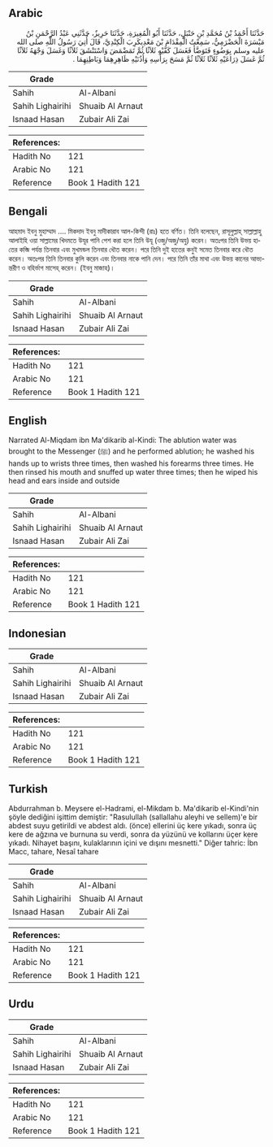 ## Arabic


<div dir="rtl" lang="ar" style={{fontSize:'larger',backgroundColor:'#f8f9fa',padding:20}}>
حَدَّثَنَا أَحْمَدُ بْنُ مُحَمَّدِ بْنِ حَنْبَلٍ، حَدَّثَنَا أَبُو الْمُغِيرَةِ، حَدَّثَنَا حَرِيزٌ، حَدَّثَنِي عَبْدُ الرَّحْمَنِ بْنُ مَيْسَرَةَ الْحَضْرَمِيُّ، سَمِعْتُ الْمِقْدَامَ بْنَ مَعْدِيكَرِبَ الْكِنْدِيَّ، قَالَ أُتِيَ رَسُولُ اللَّهِ صلى الله عليه وسلم بِوَضُوءٍ فَتَوَضَّأَ فَغَسَلَ كَفَّيْهِ ثَلاَثًا ثُمَّ تَمَضْمَضَ وَاسْتَنْشَقَ ثَلاَثًا وَغَسَلَ وَجْهَهُ ثَلاَثًا ثُمَّ غَسَلَ ذِرَاعَيْهِ ثَلاَثًا ثَلاَثًا ثُمَّ مَسَحَ بِرَأْسِهِ وَأُذُنَيْهِ ظَاهِرِهِمَا وَبَاطِنِهِمَا ‏.‏
</div>
<div style={{backgroundColor:'#f8f9fa',padding:20, marginBottom: 10}}><table> <thead> <tr> <th>Grade</th> <th></th> </tr> </thead> <tbody> <tr><td>Sahih</td><td>Al-Albani</td></tr><tr><td>Sahih Lighairihi</td><td>Shuaib Al Arnaut</td></tr><tr><td>Isnaad Hasan</td><td>Zubair Ali Zai</td></tr></tbody></table><table> <thead> <tr> <th>References:</th> <th></th> </tr> </thead> <tbody><tr><td>Hadith No</td><td>121</td></tr><tr><td>Arabic No</td><td>121</td></tr><tr><td>Reference</td><td>Book 1 Hadith 121</td></tr></tbody></table></div>

## Bengali


<div dir="ltr" lang="bn" style={{fontSize:'larger',backgroundColor:'#f8f9fa',padding:20}}>
আহমাদ ইবনু মুহাম্মাদ .... মিকদাদ ইবনু মাদীকারাব আল-কিন্দী (রাঃ) হতে বর্ণিত। তিনি বলেছেন, রাসূলুল্লাহ্ সাল্লাল্লাহু আলাইহি ওয়া সাল্লামের খিদমতে উযূর পানি পেশ করা হলে তিনি উযূ (ওজু/অজু/অযু) করেন। অতঃপর তিনি উভয় হাতের কব্জি পর্যন্ত তিনবার এবং মুখমন্ডল তিনবার ধৌত করেন। পরে তিনি দুই হাতের কনুই সমেত তিনবার করে ধৌত করেন। অতঃপর তিনি তিনবার কুলি করেন এবং তিনবার নাকে পানি দেন। পরে তিনি তাঁর মাথা এবং উভয় কানের আভ্যন্তরীণ ও বহির্ভাগ মাসেহ্ করেন। (ইবনু মাজাহ)।
</div>
<div style={{backgroundColor:'#f8f9fa',padding:20, marginBottom: 10}}><table> <thead> <tr> <th>Grade</th> <th></th> </tr> </thead> <tbody> <tr><td>Sahih</td><td>Al-Albani</td></tr><tr><td>Sahih Lighairihi</td><td>Shuaib Al Arnaut</td></tr><tr><td>Isnaad Hasan</td><td>Zubair Ali Zai</td></tr></tbody></table><table> <thead> <tr> <th>References:</th> <th></th> </tr> </thead> <tbody><tr><td>Hadith No</td><td>121</td></tr><tr><td>Arabic No</td><td>121</td></tr><tr><td>Reference</td><td>Book 1 Hadith 121</td></tr></tbody></table></div>

## English


<div dir="ltr" lang="en" style={{fontSize:'larger',backgroundColor:'#f8f9fa',padding:20}}>
Narrated Al-Miqdam ibn Ma'dikarib al-Kindi: The ablution water was brought to the Messenger (ﷺ) and he performed ablution; he washed his hands up to wrists three times, then washed his forearms three times. He then rinsed his mouth and snuffed up water three times; then he wiped his head and ears inside and outside
</div>
<div style={{backgroundColor:'#f8f9fa',padding:20, marginBottom: 10}}><table> <thead> <tr> <th>Grade</th> <th></th> </tr> </thead> <tbody> <tr><td>Sahih</td><td>Al-Albani</td></tr><tr><td>Sahih Lighairihi</td><td>Shuaib Al Arnaut</td></tr><tr><td>Isnaad Hasan</td><td>Zubair Ali Zai</td></tr></tbody></table><table> <thead> <tr> <th>References:</th> <th></th> </tr> </thead> <tbody><tr><td>Hadith No</td><td>121</td></tr><tr><td>Arabic No</td><td>121</td></tr><tr><td>Reference</td><td>Book 1 Hadith 121</td></tr></tbody></table></div>

## Indonesian


<div dir="ltr" lang="id" style={{fontSize:'larger',backgroundColor:'#f8f9fa',padding:20}}>

</div>
<div style={{backgroundColor:'#f8f9fa',padding:20, marginBottom: 10}}><table> <thead> <tr> <th>Grade</th> <th></th> </tr> </thead> <tbody> <tr><td>Sahih</td><td>Al-Albani</td></tr><tr><td>Sahih Lighairihi</td><td>Shuaib Al Arnaut</td></tr><tr><td>Isnaad Hasan</td><td>Zubair Ali Zai</td></tr></tbody></table><table> <thead> <tr> <th>References:</th> <th></th> </tr> </thead> <tbody><tr><td>Hadith No</td><td>121</td></tr><tr><td>Arabic No</td><td>121</td></tr><tr><td>Reference</td><td>Book 1 Hadith 121</td></tr></tbody></table></div>

## Turkish


<div dir="ltr" lang="tr" style={{fontSize:'larger',backgroundColor:'#f8f9fa',padding:20}}>
Abdurrahman b. Meysere el-Hadrami, el-Mikdam b. Ma'dikarib el-Kindi'nin şöyle dediğini işittim demiştir: "Rasulullah (sallallahu aleyhi ve sellem)'e bir abdest suyu getirildi ve abdest aldı. (önce) ellerini üç kere yıkadı, sonra üç kere de ağzına ve burnuna su verdi, sonra da yüzünü ve kollarını üçer kere yıkadı. Nihayet başını, kulaklarının içini ve dışını mesnetti." Diğer tahric: İbn Macc, tahare, Nesaî tahare
</div>
<div style={{backgroundColor:'#f8f9fa',padding:20, marginBottom: 10}}><table> <thead> <tr> <th>Grade</th> <th></th> </tr> </thead> <tbody> <tr><td>Sahih</td><td>Al-Albani</td></tr><tr><td>Sahih Lighairihi</td><td>Shuaib Al Arnaut</td></tr><tr><td>Isnaad Hasan</td><td>Zubair Ali Zai</td></tr></tbody></table><table> <thead> <tr> <th>References:</th> <th></th> </tr> </thead> <tbody><tr><td>Hadith No</td><td>121</td></tr><tr><td>Arabic No</td><td>121</td></tr><tr><td>Reference</td><td>Book 1 Hadith 121</td></tr></tbody></table></div>

## Urdu


<div dir="rtl" lang="ur" style={{fontSize:'larger',backgroundColor:'#f8f9fa',padding:20}}>

</div>
<div style={{backgroundColor:'#f8f9fa',padding:20, marginBottom: 10}}><table> <thead> <tr> <th>Grade</th> <th></th> </tr> </thead> <tbody> <tr><td>Sahih</td><td>Al-Albani</td></tr><tr><td>Sahih Lighairihi</td><td>Shuaib Al Arnaut</td></tr><tr><td>Isnaad Hasan</td><td>Zubair Ali Zai</td></tr></tbody></table><table> <thead> <tr> <th>References:</th> <th></th> </tr> </thead> <tbody><tr><td>Hadith No</td><td>121</td></tr><tr><td>Arabic No</td><td>121</td></tr><tr><td>Reference</td><td>Book 1 Hadith 121</td></tr></tbody></table></div>